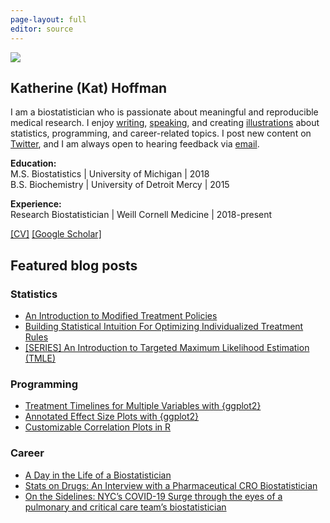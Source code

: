 ```yaml
---
page-layout: full
editor: source
---
```


::: grid
::: {.g-col-12 .g-col-md-4}
![](img/profile-modified-wide.png)
:::

::: {.g-col-12 .g-col-md-8}
# Katherine (Kat) Hoffman

I am a biostatistician who is passionate about meaningful and reproducible medical research. I enjoy [writing](/blog), [speaking](/talks), and creating [illustrations](/illustrations) about statistics, programming, and career-related topics. I post new content on [Twitter](https://twitter.com/kat_hoffman_), and I am always open to hearing feedback via <a href = "mailto: kathoffman.stats@gmail.com">email</a>.

**Education:**<br> M.S. Biostatistics \| University of Michigan \| 2018<br> B.S. Biochemistry \| University of Detroit Mercy \| 2015

**Experience:**<br>Research Biostatistician \| Weill Cornell Medicine \| 2018-present

[\[CV\]](/static/KatherineHoffman_CV_Sept2022.pdf) [\[Google Scholar\]](https://scholar.google.com/citations?user=73RvTUoAAAAJ&hl=en)
:::
:::

## Featured blog posts

::: grid
::: {.g-col-12 .g-col-md-4}
### Statistics

-   [An Introduction to Modified Treatment Policies](/blog/lmtp/lmtp.html)
-   [Building Statistical Intuition For Optimizing Individualized Treatment Rules](/blog/otr)
-   [\[SERIES\] An Introduction to Targeted Maximum Likelihood Estimation (TMLE)](/blog/tmle/tutorial.html)
:::

::: {.g-col-12 .g-col-md-4}
### Programming

-   [Treatment Timelines for Multiple Variables with {ggplot2}](/blog/trt-timelines/multiple-vars.html)
-   [Annotated Effect Size Plots with {ggplot2}](/blog/forest-plots/)
-   [Customizable Correlation Plots in R](/blog/corr-plots)
:::

::: {.g-col-12 .g-col-md-4}
### Career

-   [A Day in the Life of a Biostatistician](/blog/ditl)
-   [Stats on Drugs: An Interview with a Pharmaceutical CRO Biostatistician](/blog/ditl/ditl-followup.html)
-   [On the Sidelines: NYC's COVID-19 Surge through the eyes of a pulmonary and critical care team's biostatistician](/blog/covid)
:::
:::
